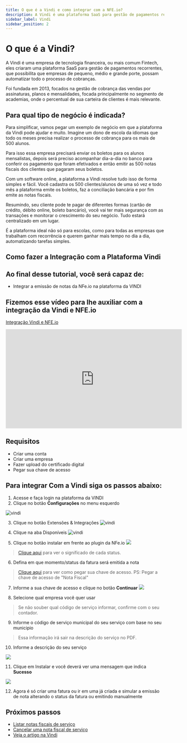 ```yaml
---
title: O que é a Vindi e como integrar com a NFE.io?
description: A Vindi é uma plataforma SaaS para gestão de pagamentos recorrentes, que possibilita que empresas de pequeno, médio e grande porte, possam automatizar todo o processo de cobranças.
sidebar_label: Vindi
sidebar_position: 2
---
```


# O que é a Vindi?
A Vindi é uma empresa de tecnologia financeira, ou mais comum Fintech, eles criaram uma plataforma SaaS para gestão de pagamentos recorrentes, que possibilita que empresas de pequeno, médio e grande porte, possam automatizar todo o processo de cobranças.

Foi fundada em 2013, focados na gestão de cobrança das vendas por assinaturas, planos e mensalidades, focada principalmente no segmento de academias, onde o percentual de sua carteira de clientes é mais relevante.

## Para qual tipo de negócio é indicada?
Para simplificar, vamos pegar um exemplo de negócio em que a plataforma da Vindi pode ajudar e muito. Imagine um dono de escola da idiomas que todo os meses precisa realizar o processo de cobrança para os mais de 500 alunos.

Para isso essa empresa precisará enviar os boletos para os alunos mensalistas, depois será preciso acompanhar dia-a-dia no banco para conferir os pagamento que foram efetivados e então emitir as 500 notas fiscais dos clientes que pagaram seus boletos.

Com um software online, a plataforma a Vindi resolve tudo isso de forma simples e fácil. Você cadastra os 500 clientes/alunos de uma só vez e todo mês a plataforma emite os boletos, faz a conciliação bancária e por fim emite as notas fiscais.

Resumindo, seu cliente pode te pagar de diferentes formas (cartão de crédito, débito online, boleto bancário), você vai ter mais segurança com as transações e monitorar o crescimento do seu negócio. Tudo estará centralizado em um lugar.

É a plataforma ideal não só para escolas, como para todas as empresas que trabalham com recorrência e querem ganhar mais tempo no dia a dia, automatizando tarefas simples.

## Como fazer a Integração com a Plataforma Vindi

## **Ao final desse tutorial, você será capaz de**:
- Integrar a emissão de notas da NFe.io na plataforma da VINDI

## Fizemos esse vídeo para lhe auxiliar com a integração da Vindi e NFE.io

[Integração Vindi e NFE.io](https://youtu.be/hwjl2WxMkSE "Integração Vindi e NFE.io")

<iframe width="560" height="315" src="https://www.youtube.com/embed/hwjl2WxMkSE" title="YouTube video player" frameborder="0" allow="accelerometer; autoplay; clipboard-write; encrypted-media; gyroscope; picture-in-picture" allowfullscreen></iframe>

## Requisitos

- Criar uma conta
- Criar uma empresa
- Fazer upload do certificado digital
- Pegar sua chave de acesso

## Para integrar Com a Vindi siga os passos abaixo:

1. Acesse e faça login na plataforma da VINDI
2. Clique no botão **Configurações** no menu esquerdo

![vindi](https://nfe.io/docs/app/uploads/2020/09/botao-configuracao.png)

3. Clique no botão Extensões & Integrações
![vindi](https://nfe.io/docs/app/uploads/2020/09/botao-extensoes.png)

4. Clique na aba Disponíveis
![vindi](https://nfe.io/docs/app/uploads/2020/09/botao-disponiveis.png)

5. Clique no botão instalar em frente ao plugin da NFe.io
![](https://nfe.io/docs/app/uploads/2020/09/botao-instalar.png)
> [Clique aqui](https://atendimento.vindi.com.br/hc/pt-br/articles/204706800 "Clique aqui") para ver o significado de cada status.

6. Defina em que momento/status da fatura será emitida a nota
>[ Clique aqui](https://nfe.io/docs/integracoes/integracao-vindi/ " Clique aqui") para ver como pegar sua chave de acesso. PS: Pegar a chave de acesso de "Nota Fiscal"

7. Informe a sua chave de acesso e clique no botão **Continuar**
![](https://nfe.io/docs/app/uploads/2020/09/definir-emissao.png)

8. Selecione qual empresa você quer usar

> Se não souber qual código de serviço informar, confirme com o seu contador.

9. Informe o código de serviço municipal do seu serviço com base no seu municipio

> Essa informação irá sair na descrição do serviço no PDF.

10. Informe a descrição do seu serviço

![](https://nfe.io/docs/app/uploads/2020/09/definir-empresa.png)

11. Clique em Instalar e você deverá ver uma mensagem que indica **Sucesso**

![](https://nfe.io/docs/app/uploads/2020/09/salvo-sucesso.png)

12. Agora é só criar uma fatura ou ir em uma já criada e simular a emissão de nota alterando o status da fatura ou emitindo manualmente

## Próximos passos
- [Listar notas fiscais de serviço](https://nfe.io/docs/nossa-plataforma/nota-fiscal-servico/listar-notas-servico/ "Listar notas fiscais de serviço")
- [Cancelar uma nota fiscal de serviço](https://nfe.io/docs/nossa-plataforma/nota-fiscal-servico/cancelar-nota-servico/ "Cancelar uma nota fiscal de serviço")
- [Veja o artigo na Vindi](https://blog.vindi.com.br/integracao-nota-fiscal-online-nfe-io/ "Veja o artigo na Vindi")



